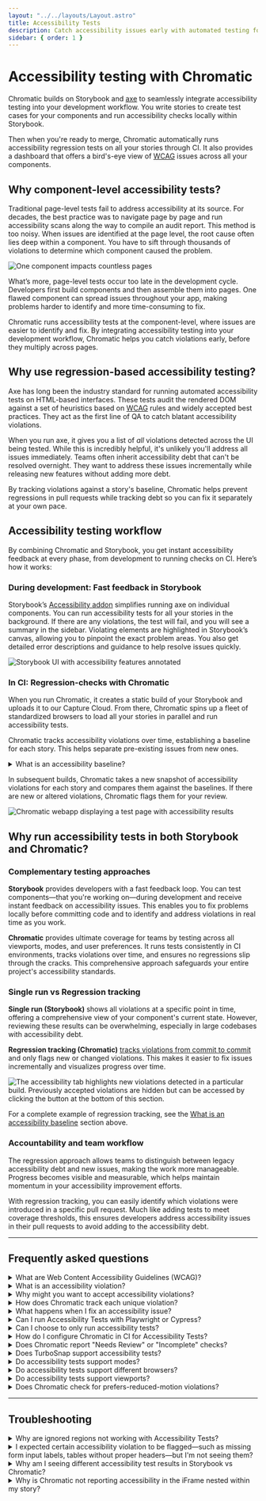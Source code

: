 ```yaml
---
layout: "../../layouts/Layout.astro"
title: Accessibility Tests
description: Catch accessibility issues early with automated testing for your components
sidebar: { order: 1 }
---
```



# Accessibility testing with Chromatic

<A11yBeta />

Chromatic builds on Storybook and [axe](https://github.com/dequelabs/axe-core) to seamlessly integrate accessibility testing into your development workflow. You write stories to create test cases for your components and run accessibility checks locally within Storybook.

Then when you're ready to merge, Chromatic automatically runs accessibility regression tests on all your stories through CI. It also provides a dashboard that offers a bird's-eye view of [WCAG](#what-are-web-content-accessibility-guidelines-wcag) issues across all your components.

## Why component-level accessibility tests?

Traditional page-level tests fail to address accessibility at its source. For decades, the best practice was to navigate page by page and run accessibility scans along the way to compile an audit report. This method is too noisy. When issues are identified at the page level, the root cause often lies deep within a component. You have to sift through thousands of violations to determine which component caused the problem.

<img
  src="/docs/assets/component-pages.gif"
  alt="One component impacts countless pages"
/>

What’s more, page-level tests occur too late in the development cycle. Developers first build components and then assemble them into pages. One flawed component can spread issues throughout your app, making problems harder to identify and more time-consuming to fix.

Chromatic runs accessibility tests at the component-level, where issues are easier to identify and fix. By integrating accessibility testing into your development workflow, Chromatic helps you catch violations early, before they multiply across pages.

## Why use regression-based accessibility testing?

Axe has long been the industry standard for running automated accessibility tests on HTML-based interfaces. These tests audit the rendered DOM against a set of heuristics based on [WCAG](https://www.w3.org/WAI/standards-guidelines/wcag/) rules and widely accepted best practices. They act as the first line of QA to catch blatant accessibility violations.

When you run axe, it gives you a list of _all_ violations detected across the UI being tested. While this is incredibly helpful, it's unlikely you'll address all issues immediately. Teams often inherit accessibility debt that can't be resolved overnight. They want to address these issues incrementally while releasing new features without adding more debt.

By tracking violations against a story's baseline, Chromatic helps prevent regressions in pull requests while tracking debt so you can fix it separately at your own pace.

## Accessibility testing workflow

By combining Chromatic and Storybook, you get instant accessibility feedback at every phase, from development to running checks on CI. Here’s how it works:

### During development: Fast feedback in Storybook

Storybook’s [Accessibility addon](https://storybook.js.org/docs/writing-tests/accessibility-testing#accessibility-checks-with-a11y-addon) simplifies running axe on individual components. You can run accessibility tests for all your stories in the background. If there are any violations, the test will fail, and you will see a summary in the sidebar. Violating elements are highlighted in Storybook’s canvas, allowing you to pinpoint the exact problem areas. You also get detailed error descriptions and guidance to help resolve issues quickly.

![Storybook UI with accessibility features annotated](../../images/a11y/addon-a11y-annotated.png)

### In CI: Regression-checks with Chromatic

When you run Chromatic, it creates a static build of your Storybook and uploads it to our Capture Cloud. From there, Chromatic spins up a fleet of standardized browsers to load all your stories in parallel and run accessibility tests.

Chromatic tracks accessibility violations over time, establishing a baseline for each story. This helps separate pre-existing issues from new ones.

<details>
<summary>What is an accessibility baseline?</summary>

In [Visual testing](/docs/visual), a baseline is the last known “good” state of the story. Subsequent snapshots are compared to this baseline to identify visual changes.

![Chromatic build showing the baseline and newly captured snapshots with visual changes highlighted in green](../../images/a11y/snapshot.png)

In Accessibility testing, a baseline is a set of [accessibility violations](#what-is-an-accessibility-violation) detected for a story. Subsequent snapshots are compared to this baseline to identify new violations or to confirm resolved issues. Here's an example:

Build #1 identifies several violations for this story. By accepting the baseline, 17 violations (across 3 rules) are added to the story's baseline.

![Build one with three types of violations: insufficient color contrast, links need discernable text and invalid ARIA values ](../../images/a11y/build-1.png)

After making code changes, you run Build #2. Chromatic finds 10 additional violations across 2 rules. This difference is shown on the test page. You can also view violations from previous builds by expanding the table.

If you accept this snapshot, these 10 new violations will be added to the baseline.

![Build 2 with two types of violations: missing form labels and images lack alt text. The three previously accepted rules are hidden by default.](../../images/a11y/build-2.png)

</details>

In subsequent builds, Chromatic takes a new snapshot of accessibility violations for each story and compares them against the baselines. If there are new or altered violations, Chromatic flags them for your review.

![Chromatic webapp displaying a test page with accessibility results](../../images/a11y/accessibility-tests-test.png)

## Why run accessibility tests in both Storybook and Chromatic?

### Complementary testing approaches

**Storybook** provides developers with a fast feedback loop. You can test components—that you're working on—during development and receive instant feedback on accessibility issues. This enables you to fix problems locally before committing code and to identify and address violations in real time as you work.

**Chromatic** provides ultimate coverage for teams by testing across all viewports, modes, and user preferences. It runs tests consistently in CI environments, tracks violations over time, and ensures no regressions slip through the cracks. This comprehensive approach safeguards your entire project's accessibility standards.

### Single run vs Regression tracking

**Single run (Storybook)** shows all violations at a specific point in time, offering a comprehensive view of your component's current state. However, reviewing these results can be overwhelming, especially in large codebases with accessibility debt.

**Regression tracking (Chromatic)** [tracks violations from commit to commit](/docs/accessibility#how-does-chromatic-track-each-unique-violation) and only flags new or changed violations. This makes it easier to fix issues incrementally and visualizes progress over time.

![The accessibility tab highlights new violations detected in a particular build. Previously accepted violations are hidden but can be accessed by clicking the button at the bottom of this section.](../../images/a11y/accessibility-tab.png)

For a complete example of regression tracking, see the [What is an accessibility baseline](/docs/accessibility#what-is-an-accessibility-baseline) section above.

### Accountability and team workflow

The regression approach allows teams to distinguish between legacy accessibility debt and new issues, making the work more manageable. Progress becomes visible and measurable, which helps maintain momentum in your accessibility improvement efforts.

With regression tracking, you can easily identify which violations were introduced in a specific pull request. Much like adding tests to meet coverage thresholds, this ensures developers address accessibility issues in their pull requests to avoid adding to the accessibility debt.

---

## Frequently asked questions

<details>
<summary>What are Web Content Accessibility Guidelines (WCAG)?</summary>

The [Web Content Accessibility Guidelines](https://www.w3.org/WAI/standards-guidelines/wcag/) are a set of internationally recognized standards developed by the World Wide Web Consortium (W3C) through their Web Accessibility Initiative (WAI). These guidelines provide a comprehensive framework for making web content more accessible to people with disabilities.

</details>

<details>
<summary>What is an accessibility violation?</summary>

Accessibility violation refers to an issue detected within a story where an element fails to meet accessibility standards or guidelines (such as WCAG). These violations indicate barriers that might prevent people with disabilities from using the website or application effectively.

</details>

<details>
<summary>Why might you want to accept accessibility violations?</summary>

TL;DR: You’ll want to accept violations if they're part of necessary structural changes leading to an eventual fix.

When you run axe, it lists all accessibility violations found in the story. However in some cases, addressing all issues immediately may not be feasible. In that case, you’d accept the violations and fix them incrementally.

Baselines help track accessibility issues from commit to commit as you make code changes, showing what was fixed and identifying any new issues introduced.

</details>

<details>
<summary>How does Chromatic track each unique violation?</summary>

Chromatic identifies unique violations using three characteristics:

1. Type of violation (see [full classification](https://github.com/dequelabs/axe-core/blob/develop/doc/rule-descriptions.md))
2. Specific DOM node (e.g., `<a>`, `<button>`, `<div>`)
3. Bounding box of this DOM node (e.g., x/y coordinates plus width and height)

This approach prevents false positives caused by inconsequential DOM structure changes.

</details>

<details>
<summary>What happens when I fix an accessibility issue?</summary>

Fixes are auto-accepted to the baseline, [learn more »](/docs/accessibility/usage#fixes-are-automatically-accepted)

</details>

<details>
<summary>Can I run Accessibility Tests with Playwright or Cypress?</summary>

No, Chromatic only offers Accessibility Testing for Storybook.

</details>

<details>
<summary>Can I choose to only run accessibility tests?</summary>

Not yet. `parameters.chromatic.disableSnapshot` will disable both visual and accessibility tests. We're working on allowing you to disable them accessibility and visual tests individually.

</details>

<details>
<summary>How do I configure Chromatic in CI for Accessibility Tests?</summary>

If you have already integrated Chromatic in your CI setup, no changes are needed for accessibility tests to work.

If you haven’t integrated Chromatic in your CI setup, please follow [this guide](/docs/ci).

</details>

<details>
<summary>Does Chromatic report "Needs Review" or "Incomplete" checks?</summary>

No, Chromatic does not report these checks. There are instances where axe-core is unable to accurately determine a violation. For example, it can't accurately assess color contrast when text is rendered over a gradient or background image. You will see these issues reported in Storybook’s Accessibility panel under the "Incomplete" tab. However, Chromatic only reports on violations it can be certain about.

</details>

<details>
<summary>Does TurboSnap support accessibility tests?</summary>

Yes. TurboSnap analyzes your project’s Git history and [dependency graph](https://webpack.js.org/concepts/dependency-graph/) to identify which components and their dependencies have changed. It then only snapshots and runs visual and accessibility tests for stories associated with those changes. For the rest, it copies over the snapshots from baselines that didn’t change.

</details>

<details>
<summary>Do accessibility tests support modes?</summary>

Yes, if you've configured modes for a story, Chromatic will run accessibility tests on each mode too."

</details>

<details>
<summary>Do accessibility tests support different browsers?</summary>

No, accessibility tests are only executed in Chrome.

</details>

<details>
<summary>Do accessibility tests support viewports?</summary>

Yes. Similar to how it works for visual tests, if you've set up viewports for a story, accessibility tests will run for each viewport.

</details>

<details>
<summary>Does Chromatic check for prefers-reduced-motion violations?</summary>

Not yet

</details>

---

## Troubleshooting

<details>
<summary>Why are ignored regions not working with Accessibility Tests?</summary>

Ignored regions are a feature specific to visual tests and aren't supported for accessibility and interaction tests.

</details>

<details>
<summary>I expected certain accessibility violation to be flagged—such as missing form input labels, tables without proper headers—but I'm not seeing them?</summary>

Ensure that the rule is enabled in your Storybook [A11y addon configuration](https://storybook.js.org/docs/writing-tests/accessibility-testing#configure). If it is enabled, verify whether the check is running in Storybook.

While you might expect a violation, the check could actually be passing. For example, consider:

```html
<input type="text" placeholder="something" />
```

You might expect a "missing form input labels" violation, but the [placeholder attribute can provide text inputs with an accessible name](<https://dequeuniversity.com/rules/axe/4.10/label?application=RuleDescription#:~:text=Lastly%20a%20placeholder%20attribute%20may%20be%20used%20to%20give%20text%20inputs%20an%20accessible%20name.%20This%20is%20not%20a%20recommended%20solution%20as%20the%20visual%20label%20(the%20placeholder%20text)%20will%20be%20removed%20once%20the%20user%20enters%20text%20into%20the%20input%2C%20causing%20them%20to%20not%20know%20what%20the%20input%20is%20for.>). Similarly, table header rules only apply if the table has more than three rows or columns.

</details>

<details>
<summary>Why am I seeing different accessibility test results in Storybook vs Chromatic?</summary>

Storybook shows all violations at a specific point in time. Where are as, Chromatic tracks violations from commit to commit and only flags [new or changed violations](/docs/accessibility#why-use-regression-based-accessibility-testing).

For more on how to combine the two into an effective workflow, refer to [this section](/docs/accessibility#why-run-accessibility-tests-in-both-storybook-and-chromatic).

</details>

<details>
<summary>Why is Chromatic not reporting accessibility in the iFrame nested within my story?</summary>

Currently Chromatic does not support checking accessibility violations within iframes (nested within a story). That's because axe is only loaded at the story level and not within the nested iFrames.

</details>
